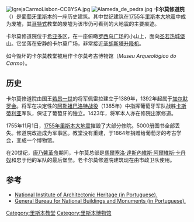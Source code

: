 {{Infobox church
| name               = 卡尔莫山聖母修道院
| fullname           = 
| other name         =卡爾莫修道院
| native_name        = Convento da Ordem do Carmo
| image              = Convento_do_Carmo_de_Lisboa.jpg
| image_size         = 350px
| caption            = 
<!-- Map & Location -->
| pushpin map        =
| pushpin mapsize    = 
| relief             = 
| map caption        = 
| coordinates        = {{coord|38|42|44|N|9|8|24|W|type:landmark_region:PT|display=inline,title}}
| location           = [[里斯本|里斯本]]卡尔莫广场
| country            = [[葡萄牙|葡萄牙]]
<!-- Stats -->
| architect          = 阿方索·伊內斯、貢薩洛·伊內斯、羅德里戈·伊內斯、萊昂內爾·蓋亞
| length             = 
| width              = 
| diocese            = 
| denomination       = 
| groundbreaking        ={{start date|1389}}
| year_completed        ={{end date|1423}}
| style              = [[哥德式建築|哥德式建築]]
| website            = 
}}

[[Image:IgrejaCarmoLisbon-CCBYSA.jpg|thumb]]
[[Image:Alameda_de_pedra.jpg|thumb]]
'''卡尔莫修道院'''（{{lang-pt|'''Convento da Ordem do Carmo'''}}）是[[葡萄牙|葡萄牙]][[里斯本|里斯本]]的一座历史建筑。其中世纪建筑在[[1755年里斯本大地震|1755年里斯本大地震]]中成为废墟，其[[哥特式|哥特式]]教堂的废墟为该市仍可看到的大地震的主要痕迹。

卡尔莫修道院位于[[希亚多|希亚多]]区，在一座俯瞰[[罗西乌广场|罗西乌广场]]的小山上，面向[[圣若热城堡|圣若热城堡]]山。它坐落在安静的卡尔莫广场，非常接近[[圣胡斯塔升降机|圣胡斯塔升降机]]。

如今毁坏的卡尔莫教堂被用作卡尔莫考古博物馆（''Museu Arqueológico do Carmo''）。

==历史==
卡尔莫修道院由国王[[若昂一世|若昂一世]]的将军佩雷拉建立于1389年，1392年起属于[[加尔默罗会|加尔默罗会]]。将军在决定性的[[阿勒祖巴洛特战役|阿勒祖巴洛特战役]]（1385年）中指挥葡萄牙军队战胜[[卡斯蒂利亚|卡斯蒂利亚]]军队，保证了葡萄牙的独立。1423年，将军本人亦在修院出家修道。 

1755年11月1日，[[1755年里斯本大地震|1755年里斯本大地震]]摧毁了大部分修院。5000册图书全部丢失。修道院改造成为军事区。教堂没有重建，于1864年捐赠给葡萄牙的考古学会，变成一个博物馆。

在20世纪，[[康乃馨革命|康乃馨革命]]期间，卡尔莫总部是[[馬爾塞洛·達斯內維斯·阿爾維斯·卡丹奴|馬爾塞洛·達斯內維斯·阿爾維斯·卡丹奴]]和忠于他的军队的最后堡垒。老卡尔莫修道院建筑现在由市政卫队使用。
==参考==
* [https://web.archive.org/web/20060614104456/http://www.ippar.pt/ National Institute of Architectonic Heritage (in Portuguese).]
* [https://web.archive.org/web/20150111072326/http://www.monumentos.pt/ General Bureau for National Buildings and Monuments (in Portuguese).]


[[Category:里斯本教堂|Category:里斯本教堂]]
[[Category:里斯本博物馆|Category:里斯本博物馆]]
